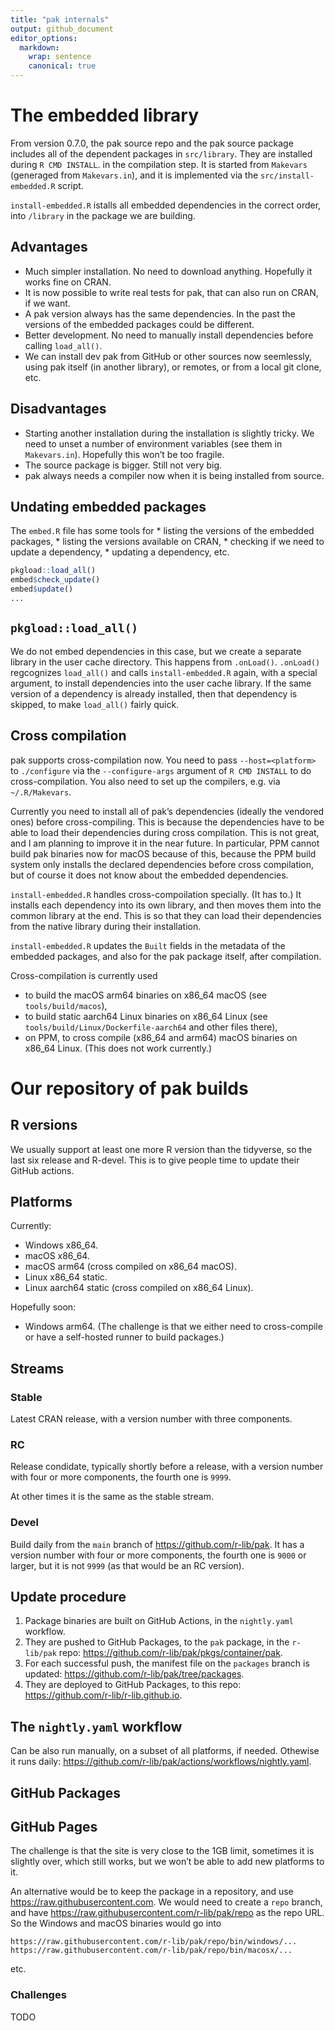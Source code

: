 ```yaml
---
title: "pak internals"
output: github_document
editor_options:
  markdown:
    wrap: sentence
    canonical: true
---
```


# The embedded library

From version 0.7.0, the pak source repo and the pak source package
includes all of the dependent packages in `src/library`. They are
installed during `R CMD INSTALL`. in the compilation step. It is
started from `Makevars` (generaged from `Makevars.in`), and it is
implemented via the `src/install-embedded.R` script.

`install-embedded.R` istalls all embedded dependencies in the correct
order, into `/library` in the package we are building.

## Advantages

* Much simpler installation. No need to download anything. Hopefully it
  works fine on CRAN.
* It is now possible to write real tests for pak, that can also run on
  CRAN, if we want.
* A pak version always has the same dependencies. In the past the versions
  of the embedded packages could be different.
* Better development. No need to manually install dependencies before
  calling `load_all()`.
* We can install dev pak from GitHub or other sources now seemlessly,
  using pak itself (in another library), or remotes, or from a local
  git clone, etc.

## Disadvantages

* Starting another installation during the installation is slightly
  tricky. We need to unset a number of environment variables (see them in
  `Makevars.in`). Hopefully this won't be too fragile.
* The source package is bigger. Still not very big.
* pak always needs a compiler now when it is being installed from source.

## Undating embedded packages

The `embed.R` file has some tools for
* listing the versions of the embedded packages,
* listing the versions available on CRAN,
* checking if we need to update a dependency,
* updating a dependency,
etc.

```r
pkgload::load_all()
embed$check_update()
embed$update()
...
```

## `pkgload::load_all()`

We do not embed dependencies in this case, but we create a separate
library in the user cache directory. This happens from `.onLoad()`.
`.onLoad()` regcognizes `load_all()` and calls `install-embedded.R`
again, with a special argument, to install dependencies into the user
cache library. If the same version of a dependency is already installed,
then that dependency is skipped, to make `load_all()` fairly quick.

## Cross compilation

pak supports cross-compilation now. You need to pass `--host=<platform>`
to `./configure` via the `--configure-args` argument of `R CMD INSTALL`
to do cross-compilation. You also need to set up the compilers, e.g. via
`~/.R/Makevars`.

Currently you need to install all of pak's dependencies (ideally the
vendored ones) before cross-compiling. This is because the dependencies
have to be able to load their dependencies during cross compilation.
This is not great, and I am planning to improve it in the near future.
In particular, PPM cannot build pak binaries now for macOS because of this,
because the PPM build system only installs the declared dependencies
before cross compilation, but of course it does not know about the
embedded dependencies.

`install-embedded.R` handles cross-compoilation specially. (It has to.)
It installs each dependency into its own library, and then moves them
into the common library at the end. This is so that they can load their
dependencies from the native library during their installation.

`install-embedded.R` updates the `Built` fields in the metadata of the
embedded packages, and also for the pak package itself, after
compilation.

Cross-compilation is currently used

- to build the macOS arm64 binaries on x86_64 macOS (see
  `tools/build/macos`),
- to build static aarch64 Linux binaries on x86_64 Linux (see
  `tools/build/Linux/Dockerfile-aarch64` and other files there),
- on PPM, to cross compile (x86_64 and arm64) macOS binaries on x86_64
  Linux. (This does not work currently.)

# Our repository of pak builds

## R versions

We usually support at least one more R version than the tidyverse, so
the last six release and R-devel. This is to give people time to update
their GitHub actions.

## Platforms

Currently:

* Windows x86_64.
* macOS x86_64.
* macOS arm64 (cross compiled on x86_64 macOS).
* Linux x86_64 static.
* Linux aarch64 static (cross compiled on x86_64 Linux).

Hopefully soon:

* Windows arm64. (The challenge is that we either need to cross-compile
  or have a self-hosted runner to build packages.)

## Streams

### Stable

Latest CRAN release, with a version number with three components.

### RC

Release condidate, typically shortly before a release, with a version
number with four or more components, the fourth one is `9999`.

At other times it is the same as the stable stream.

### Devel

Build daily from the `main` branch of <https://github.com/r-lib/pak>.
It has a version number with four or more components, the fourth one
is `9000` or larger, but it is not `9999` (as that would be an RC version).

## Update procedure

1. Package binaries are built on GitHub Actions, in the `nightly.yaml`
   workflow.
2. They are pushed to GitHub Packages, to the `pak` package, in the
   `r-lib/pak` repo: <https://github.com/r-lib/pak/pkgs/container/pak>.
3. For each successful push, the manifest file on the `packages` branch is
   updated: <https://github.com/r-lib/pak/tree/packages>.
3. They are deployed to GitHub Packages, to this repo:
   <https://github.com/r-lib/r-lib.github.io>.

## The `nightly.yaml` workflow

Can be also run manually, on a subset of all platforms, if needed.
Othewise it runs daily:
<https://github.com/r-lib/pak/actions/workflows/nightly.yaml>.

## GitHub Packages

## GitHub Pages

The challenge is that the site is very close to the 1GB limit, sometimes
it is slightly over, which still works, but we won't be able to add
new platforms to it.

An alternative would be to keep the package in a repository, and use
<https://raw.githubusercontent.com>. We would need to create a `repo`
branch, and have <https://raw.githubusercontent.com/r-lib/pak/repo> as
the repo URL. So the Windows and macOS binaries would go into
```
https://raw.githubusercontent.com/r-lib/pak/repo/bin/windows/...
https://raw.githubusercontent.com/r-lib/pak/repo/bin/macosx/...
```
etc.

### Challenges

TODO